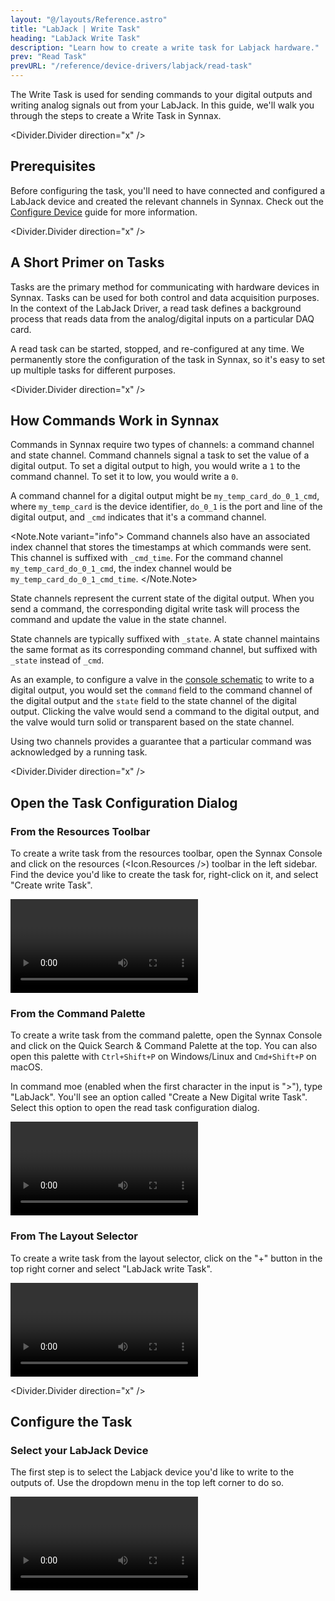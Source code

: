 ```yaml
---
layout: "@/layouts/Reference.astro"
title: "LabJack | Write Task"
heading: "LabJack Write Task"
description: "Learn how to create a write task for Labjack hardware."
prev: "Read Task"
prevURL: "/reference/device-drivers/labjack/read-task"
---
```



The Write Task is used for sending commands to your digital outputs and writing analog
signals out from your LabJack. In this guide, we'll walk you through the steps to create a
Write Task in Synnax.

<Divider.Divider direction="x" />

## Prerequisites

Before configuring the task, you'll need to have connected and configured a LabJack device
and created the relevant channels in Synnax. Check out the [Configure Device](/reference/device-drivers/labjack/configure-device)
guide for more information.

<Divider.Divider direction="x" />

## A Short Primer on Tasks

Tasks are the primary method for communicating with hardware devices in Synnax. Tasks
can be used for both control and data acquisition purposes. In the context of the LabJack
Driver, a read task defines a background process that reads data from the
analog/digital inputs on a particular DAQ card.

A read task can be started, stopped, and re-configured at any time. We
permanently store the configuration of the task in Synnax, so it's easy to set up
multiple tasks for different purposes.

<Divider.Divider direction="x" />

## How Commands Work in Synnax

Commands in Synnax require two types of channels: a command channel and state channel.
Command channels signal a task to set the value of a digital output. To set a digital
output to high, you would write a `1` to the command channel. To set it to low, you
would write a `0`.

A command channel for a digital output might be `my_temp_card_do_0_1_cmd`, where
`my_temp_card` is the device identifier, `do_0_1` is the port and line of the digital
output, and `_cmd` indicates that it's a command channel.

<Note.Note variant="info">
  Command channels also have an associated index channel that stores the timestamps at
  which commands were sent. This channel is suffixed with `_cmd_time`. For the command
  channel `my_temp_card_do_0_1_cmd`, the index channel would be
  `my_temp_card_do_0_1_cmd_time`.
</Note.Note>

State channels represent the current state of the digital output. When you send a command,
the corresponding digital write task will process the command and update the value in
the state channel.

State channels are typically suffixed with `_state`. A state channel maintains the same
format as its corresponding command channel, but suffixed with `_state` instead of `_cmd`.

As an example, to configure a valve in the [console schematic](/reference/console/schematics)
to write to a digital output, you would set the `command` field to the command channel
of the digital output and the `state` field to the state channel of the digital output.
Clicking the valve would send a command to the digital output, and the valve would turn
solid or transparent based on the state channel.

Using two channels provides a guarantee that a particular command was acknowledged by
a running task.

<Divider.Divider direction="x" />

## Open the Task Configuration Dialog

### From the Resources Toolbar

To create a write task from the resources toolbar, open the Synnax Console and
click on the resources (<Icon.Resources />) toolbar in the left sidebar. Find the device
you'd like to create the task for, right-click on it, and select "Create write Task".

<Video
  client:only="react"
  id="device-drivers/labjack/write-task/device-create-write-task"
/>

### From the Command Palette

To create a write task from the command palette, open the Synnax Console and
click on the Quick Search & Command Palette at the top. You can also open this palette with
`Ctrl+Shift+P` on Windows/Linux and `Cmd+Shift+P` on macOS.

In command moe (enabled when the first character in the input is ">"), type
"LabJack". You'll see an option called "Create a New Digital write Task". Select this
option to open the read task configuration dialog.

<Video
  client:only="react"
  id="device-drivers/labjack/write-task/palette-create-write-task"
/>

### From The Layout Selector

To create a write task from the layout selector, click on the "+" button in the
top right corner and select "LabJack write Task".

<Video
  client:only="react"
  id="device-drivers/labjack/write-task/layout-create-write-task"
/>

<Divider.Divider direction="x" />

## Configure the Task

### <StepText level="h3" step={1}>Select your LabJack Device</StepText>

The first step is to select the Labjack device you'd like to write to the outputs of. Use
the dropdown menu in the top left corner to do so.

<Video client:only="react" id="device-drivers/labjack/write-task/select-device" />

### <StepText level="h3" step={2}>Add Channels to the Task</StepText>

Next, you'll need to add the channels you'd like to write to. Click the "+" button in
the channels section. Then, click on the new channel in the list to configure it.

You'll need to select both a output port to write to. You'll also need
to select the command channel the task will listen to, and the state channel that will
be updated when the command is processed.

<Video
  client:only="react"
  id="device-drivers/labjack/write-task/write-task-create-channel"
/>

### <StepText level="h3" step={3}>Configure the State Update Rate</StepText>

The state update rate determines how often the state channels in the task are updated.
Set the rate higher in scenarios that require quick response times.

<div style={{ display: "flex", justifyContent: "center" }}>
  <Image
    client:only="react"
    id="device-drivers/ni/digital-write-task/digital-write-task-state-rate"
    style={{ width: "50%", minWidth: 200 }}
  />
</div>

<Divider.Divider direction="x" />

## Start the Task

Once you've added all of the channels you need and have configured sampling rates, hit
the "Configure" button. If there are no errors, Synnax will acknowledge the configured
task and enable the Play (<Icon.Play />) button in the dialog. Click this button to start the task.

<Video client:only="react" id="device-drivers/labjack/write-task/start-task" />

<Note.Note variant="info">
  Starting and stopping a task does not re-apply the task configuration. If you've made
  changes to the configuration, you'll need to re-configure the task by hitting the "
  Configure" button.
</Note.Note>
